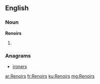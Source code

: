 ==English==

===Noun===
'''Renoirs'''

# {{plural of|[[Renoir]]}}

===Anagrams===
* [[ironers#English|ironers]]

[[ar:Renoirs]]
[[fr:Renoirs]]
[[ku:Renoirs]]
[[mg:Renoirs]]